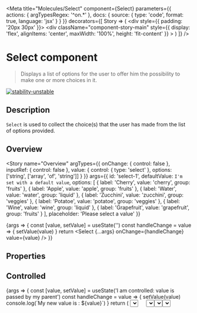 
<Meta
  title="Molecules/Select"
  component={Select}
  parameters={{
    actions: { argTypesRegex: '^on.*' },
    docs: {
      source: {
        type: 'code',
        format: true,
        language: 'jsx'
      }
    }
  }}
  decorators={[
    Story => (
      <ThemeProvider>
        <div style={{ padding: '20px 30px' }}>
          <ThemeSwitcher />
        </div>
        <div
          className="component-story-main"
          style={{
            display: 'flex',
            alignItems: 'center',
            maxWidth: '100%',
            height: 'fit-content'
          }}
        >
          <Story />
        </div>
      </ThemeProvider>
    )
  ]}
/>

# Select component

> Displays a list of options for the user to offer him the possibility to make one or more choices in it.

[![stability-unstable](https://img.shields.io/badge/stability-unstable-yellow.svg)](https://github.com/emersion/stability-badges#unstable)

## Description

`Select` is used to collect the choice(s) that the user has made from the list of options provided.

## Overview

<Story
  name="Overview"
  argTypes={{
    onChange: {
      control: false
    },
    inputRef: {
      control: false
    },
    value: {
      control: { type: 'select' },
      options: ['string', ['array', 'of', 'string']]
    }
  }}
  args={{
    id: 'select-1',
    defaultValue: `I'm set with a default value`,
    options: [
      { label: 'Cherry', value: 'cherry', group: 'fruits' },
      { label: 'Apple', value: 'apple', group: 'fruits' },
      { label: 'Water', value: 'water', group: 'liquid' },
      { label: 'Zucchini', value: 'zucchini', group: 'veggies' },
      { label: 'Potatoe', value: 'potatoe', group: 'veggies' },
      { label: 'Wine', value: 'wine', group: 'liquid' },
      { label: 'Grapefruit', value: 'grapefruit', group: 'fruits' }
    ],
    placeholder: 'Please select a value'
  }}
>
  {args => {
    const [value, setValue] = useState('')
    const handleChange = value => {
      setValue(value)
    }
    return <Select {...args} onChange={handleChange} value={value} />
  }}
</Story>

## Properties

<ArgsTable story="Overview" />

## Controlled

<Canvas>
  <Story name="Controlled">
    {args => {
      const [value, setValue] = useState('I am controlled: value is passed by my parent')
      const handleChange = value => {
        setValue(value)
        console.log(`My new value is : ${value}`)
      }
      return (
        <Select
          id="select1"
          fullWidth
          value={value}
          onChange={handleChange}
          options={[
            { label: 'Apple', value: 'apple' },
            { label: 'Ananas', value: 'ananas' }
          ]}
        />
      )
    }}
  </Story>
</Canvas>

## Disabled

The `Select` component can be disabled by setting the `disabled` property to `true`.  
It is then impossible to enter a value or to open the menu.

<Canvas>
  <Story name="Disabled">
    <Select
      id="select1"
      disabled
      defaultValue="I am disabled"
      options={[
        { label: 'Apple', value: 'apple' },
        { label: 'Ananas', value: 'ananas' }
      ]}
    />
  </Story>
</Canvas>

## FullWidth

The `Select` component can take 100% width if the `fullWidth` property is set to true.

<Canvas>
  <Story name="FullWidth">
    {args => {
      const [value, setValue] = useState('I am in 100% width')
      const handleChange = value => {
        setValue(value)
      }
      return (
        <Select
          id="select1"
          fullWidth
          value={value}
          onChange={handleChange}
          options={[
            { label: 'Apple', value: 'apple' },
            { label: 'Ananas', value: 'ananas' }
          ]}
        />
      )
    }}
  </Story>
</Canvas>

## Sizes

Size options are `x-small`, `small`, `medium`, `large`, `x-large` and will be automatically adjusted responsively to the screen size.  
If done is given, `medium` is the default value.

<Canvas>
  <Story name="Sizes">
    {args => {
      const sizes = ['x-small', 'small', 'medium', 'large', 'x-large']
      return sizes.map(size => (
        <Select
          id={size}
          defaultValue={size}
          size={size}
          options={[
            { label: 'Apple', value: 'apple' },
            { label: 'Ananas', value: 'ananas' }
          ]}
        />
      ))
    }}
  </Story>
</Canvas>

## Sort Groups and Options

If no specific sorting method is provided by the user, then the sorting is done alphabetically on the groups, then on the options contained in these groups.  
If you want to provide a different sorting method, it is possible. However, it must return a result that respects this formalism:

```ts
type ResultMap = OrderedMap<string, OptionWithoutGroup[]>
```

We have provided a reverse alphabetical sorting method in the example below:

<Canvas>
  <Story name="SpecificSort">
    {args => {
      const [value, setValue] = useState('User-supplied reverse alphabetical sort')
      const handleChange = value => {
        setValue(value)
      }
      const reverseSortByGroupAndValues = (option1, option2) => {
        const definedOption1 = option1.group ?? ''
        const definedOption2 = option2.group ?? ''
        if (definedOption1 < definedOption2) {
          return 1
        }
        if (definedOption1 > definedOption2) {
          return -1
        }
        return option2.value.localeCompare(option1.value)
      }
      const getOptionsReverseSorted = options => {
        return [...options].sort((option1, option2) =>
          reverseSortByGroupAndValues(option1, option2)
        )
      }
      const getOptionsSortedIntoMap = data => {
        const sortedOptions = getOptionsReverseSorted(data)
        return sortedOptions.reduce((acc, currentValue) => {
          const { group, label, value } = currentValue
          const option = { label, value }
          const groupName = group ?? 'No Group'
          const groupItems = acc.get(groupName)
          return acc.set(groupName, groupItems ? [...groupItems, option] : [option])
        }, Map())
      }
      return (
        <Select
          id="select2"
          fullWidth
          value={value}
          onChange={handleChange}
          options={[
            { label: 'Cherry', value: 'cherry', group: 'fruits' },
            { label: 'Apple', value: 'apple', group: 'fruits' },
            { label: 'Water', value: 'water', group: 'liquid' },
            { label: 'Zucchini', value: 'zucchini', group: 'veggies' },
            { label: 'Potatoe', value: 'potatoe', group: 'veggies' },
            { label: 'Wine', value: 'wine', group: 'liquid' },
            { label: 'Grapefruit', value: 'grapefruit', group: 'fruits' }
          ]}
          sortGroupsAndOptions={getOptionsSortedIntoMap}
        />
      )
    }}
  </Story>
</Canvas>
